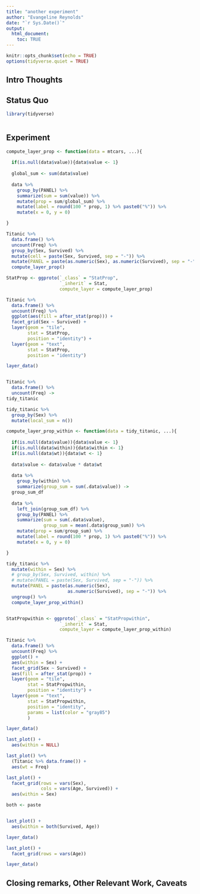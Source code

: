 ```yaml
---
title: "another experiment"
author: "Evangeline Reynolds"
date: "`r Sys.Date()`"
output: 
  html_document:
    toc: TRUE
---
```


```r
knitr::opts_chunk$set(echo = TRUE)
options(tidyverse.quiet = TRUE)
```




## Intro Thoughts


## Status Quo

```r
library(tidyverse)



```

## Experiment

```r
compute_layer_prop <- function(data = mtcars, ...){
  
  if(is.null(data$value)){data$value <- 1}
  
  global_sum <- sum(data$value)
  
  data %>% 
    group_by(PANEL) %>% 
    summarize(sum = sum(value)) %>% 
    mutate(prop = sum/global_sum) %>% 
    mutate(label = round(100 * prop, 1) %>% paste0("%")) %>% 
    mutate(x = 0, y = 0)

}

Titanic %>% 
  data.frame() %>%  
  uncount(Freq) %>% 
  group_by(Sex, Survived) %>% 
  mutate(cell = paste(Sex, Survived, sep = "-")) %>%  
  mutate(PANEL = paste(as.numeric(Sex), as.numeric(Survived), sep = "-")) %>%
  compute_layer_prop()

StatProp <- ggproto(`_class` = "StatProp",
                    `_inherit` = Stat,
                    compute_layer = compute_layer_prop)

Titanic %>% 
  data.frame() %>%  
  uncount(Freq) %>% 
  ggplot(aes(fill = after_stat(prop))) + 
  facet_grid(Sex ~ Survived) + 
  layer(geom = "tile", 
        stat = StatProp, 
        position = "identity") +
  layer(geom = "text", 
        stat = StatProp, 
        position = "identity")

layer_data()



```

```r
Titanic %>% 
  data.frame() %>%  
  uncount(Freq) ->
tidy_titanic

tidy_titanic %>% 
  group_by(Sex) %>% 
  mutate(local_sum = n())

compute_layer_prop_within <- function(data = tidy_titanic, ...){
  
  if(is.null(data$value)){data$value <- 1}
  if(is.null(data$within)){data$within <- 1}
  if(is.null(data$wt)){data$wt <- 1}
  
  data$value <- data$value * data$wt
  
  data %>% 
    group_by(within) %>% 
    summarize(group_sum = sum(.data$value)) ->
  group_sum_df
  
  data %>% 
    left_join(group_sum_df) %>% 
    group_by(PANEL) %>% 
    summarize(sum = sum(.data$value),
              group_sum = mean(.data$group_sum)) %>% 
    mutate(prop = sum/group_sum) %>% 
    mutate(label = round(100 * prop, 1) %>% paste0("%")) %>% 
    mutate(x = 0, y = 0)

}
```

```r
tidy_titanic %>% 
  mutate(within = Sex) %>% 
  # group_by(Sex, Survived, within) %>% 
  # mutate(PANEL = paste(Sex, Survived, sep = "-")) %>%  
  mutate(PANEL = paste(as.numeric(Sex), 
                       as.numeric(Survived), sep = "-")) %>%
  ungroup() %>% 
  compute_layer_prop_within()


StatPropwithin <- ggproto(`_class` = "StatPropwithin",
                    `_inherit` = Stat,
                    compute_layer = compute_layer_prop_within)

Titanic %>% 
  data.frame() %>%  
  uncount(Freq) %>% 
  ggplot() + 
  aes(within = Sex) + 
  facet_grid(Sex ~ Survived) + 
  aes(fill = after_stat(prop)) +
  layer(geom = "tile", 
        stat = StatPropwithin, 
        position = "identity") +
  layer(geom = "text", 
        stat = StatPropwithin, 
        position = "identity",
        params = list(color = "gray85")
        )

layer_data()

last_plot() + 
  aes(within = NULL)

last_plot() %+% 
  (Titanic %>% data.frame()) +
  aes(wt = Freq)

last_plot() + 
  facet_grid(rows = vars(Sex),
             cols = vars(Age, Survived)) +
  aes(within = Sex)

both <- paste


last_plot() +
  aes(within = both(Survived, Age))

layer_data()

last_plot() + 
  facet_grid(rows = vars(Age))

layer_data()

```


## Closing remarks, Other Relevant Work, Caveats
